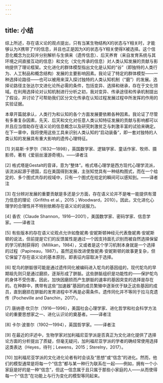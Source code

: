 ```yaml
---
---
---
```

title: 小结
---




综上所述，存在语义论的观点提出，只有当某生物结构X的状态与Y相关时，才能够认为X携带了Y的信息，并且也正是因为X的状态与Y相关使得X被选择。这个信息化概念为比较并分别解析与生俱来（遗传信息）、后天养育（来自发育系统与其环境之间直接互动的信息）和文化（文化传承的信息）对人类认知发展的贡献与影响提供了理论框架。文化进化的群体模型指出文化是认知的“谷”（即独特的人类行为、人工制品和概念结构）发展的主要影响因素。我论证了特定的群体模型——一种选择论路径——也可以被用来深入探讨独特的人类认知机制（“磨”）的发展。选择论路径主张达尔文进化论所必需的条件，包括变异、选择和继承，存在于文化领域。在利用选择论对认知机制进行分析之初，我对变异、传承途径和传承机制提出了假设，并讨论了可帮助我们区分文化传承在认知过程发展过程中所发挥的作用的实验证据。

本章开篇就承认，人类行为和认知的各个方面发展要依赖各种因素。我论证了尽管有多重复杂因素，先天、后天和文化对任意人类认知特征发展的贡献与影响都可以并且应当借助存在语义论的信息概念以及研究刺激贫乏与刺激丰富的试验来确定。在下一章中，我将使用这些工具来识别人类认知的“启动装备”，即一套对独特的人类认知的发展具有重大影响的遗传心理特征。


[1] 刘易斯·卡罗尔（1832—1898），英国数学家、逻辑学家、童话作家、牧师、摄影师，著有《爱丽丝漫游奇境》。——译者注



[2] 格式塔是Gestalt的音译，意为“整体”。格式塔心理学是西方现代心理学流派，该流派起源于德国，后在美国得到发展，主张知觉具有一种结构图式，而在一个给定的、多个图式共存的视域中，只有一个图式在给定的瞬间可以感知到。——译者注



[3] 在分辨对发展的重要贡献是多还是少方面，存在语义论并不是唯一能提供有潜力信息的理论（Grifiths et al.，2015；Woodward，2010）。因此，文化进化心理学的合理性并不特别依赖存在语义论的说服力。



[4] 香农（Claude Shannon，1916—2001），美国数学家、密码学家、信息学家。——译者注



[5] 有些版本的存在语义论观点允许如詹妮弗·安妮斯顿神经元代表詹妮弗·安妮斯顿的说法，但前提是它们的反馈属性是通过一个因支持面孔识别而被自然选择保留的学习机制获得的（Millikan，1984），又或者是这个学习机制本身就是一个选择的过程（Papineau，1987）。虽然这些改进使詹妮弗·安妮斯顿的故事更复杂，但它保留了存在语义论的基本原则，即表征内容取决于选择。



[6] 鸵鸟的胼胝很可能是通过遗传同化被编码进入鸵鸟的基因组的，现代鸵鸟的早期祖先则只是通过磨损，逐渐形成了胼胝。这些胼胝组织是功能性的——保护鸵鸟的身体不受伤害。因此，加快因磨损而产生胼胝的速率的基因突变的选择是存在的。在种群中，携带有这些“加速器”基因的成员繁殖中逐渐优于缺乏这些基因的成员，直到磨损在胼胝的发育进程中不再是必需条件。遗传同化并不等同于拉马克遗传（Pocheville and Danchin，2017）。



[7] 唐纳德·坎贝尔（1916—1996），美国社会心理学家、进化哲学和社会科学方法论的重要思想家之一、进化认识论的奠基者。——译者注



[8] 卡尔·波普尔（1902—1994），英国哲学家。——译者注



[9] 在最近的评述中，生物学家对加利福尼亚学派是否真正为文化进化提供了选择论方面的分析提出了质疑，但毫无疑问，加利福尼亚学派的学者的确经常使用选择这类表达（Heyes，待刊；Lewens，2015；Sterelny，2017）。



[10] 加利福尼亚学派的文化进化论者有时会谈及“思想”或“信念”的进化。然而，他们的模型通常是将每一个“信念”都与某一种行为联系在一起——例如，拥有一个小家庭是好的是一种“信念”，但这一信念属于且只属于那些小家庭的人——从而使得每一个“信念”在功能上与行为变化的模型等同起来。